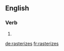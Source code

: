 ==English==

===Verb===
{{head|en|verb form}}

# {{en-third-person singular of|rasterize}}

[[de:rasterizes]]
[[fr:rasterizes]]